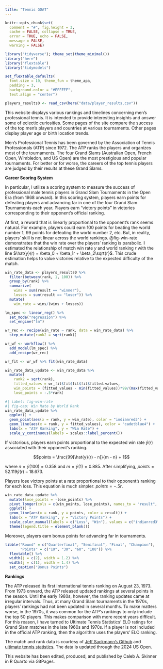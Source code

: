 ```yaml
---
title: "Tennis GOAT"
---
```


<!-- Change: -->
<!-- 1. Point system to reflect win probability -->

```r
knitr::opts_chunk$set(
  comment = "#", fig.height = 3, 
  cache = FALSE, collapse = TRUE,
  error = TRUE, echo = FALSE,
  message = FALSE,
  warning = FALSE)
```

```r
library("tidyverse"); theme_set(theme_minimal())
library("here")
library("flextable")
library("tidymodels")

set_flextable_defaults(
  font.size = 10, theme_fun = theme_apa,
  padding = 3,
  background.color = "#EFEFEF",
  text.align = "center")

players_results0 <- read_csv(here("data/player_results.csv"))
```

This website displays various rankings and timelines concerning men's professional tennis. It is intended to provide interesting insights and answer some of eclectic curiosities. Some pages of the site compare the success of the top men's players and countries at various tournaments. Other pages display player age or birth location trends.

Men's Professional Tennis has been governed by the Association of Tennis Professionals (ATP) since 1972. The ATP ranks the players and organizes most of the tournaments. The four Grand Slams (Australian Open, French Open, Wimbledon, and US Open) are the most prestigious and popular tournaments. For better or for worse, the careers of the top tennis players are judged by their results at these Grand Slams.

**Career Scoring System**

In particular, I utilize a scoring system to measure the success of professional male tennis players in Grand Slam Tournaments in the Open Era (from 1968 onward). In this scoring system, players earn points for defeating players and advancing far in one of the four Grand Slam Tournaments each year. Players earn "victory points" in victories corresponding to their opponent's official ranking.

At first, a reward that is linearly proportional to the opponent's rank seems natural. For example, players could earn 100 points for beating the world number 1, 99 points for defeating the world number 2, etc. But, in reality, players' skill is not linear across the world rankings. @fig-win-rate demonstrates that the win rate over the players' ranking is parabolic. I estimated the relationship of match win rate *y* and world ranking *r* with the line $\hat{y}(r) = \beta_0 + \beta_1r + \beta_2\sqrt{r}$. This crude estimation helps to value victories relative to the expected difficulty of the match.

```r
win_rate_data <- players_results0 %>%
  filter(between(rank, 1, 100)) %>%
  group_by(rank) %>%
  summarize(
    wins = sum(result == "winner"),
    losses = sum(result == "loser")) %>%
  mutate(
    win_rate = wins/(wins + losses))

lm_spec <- linear_reg() %>%
  set_mode("regression") %>%
  set_engine("lm")

wr_rec <- recipe(win_rate ~ rank, data = win_rate_data) %>%
  step_mutate(rank2 = sqrt(rank))

wr_wf <- workflow() %>%
  add_model(lm_spec) %>%
  add_recipe(wr_rec)

wr_fit <- wr_wf %>% fit(win_rate_data)

win_rate_data_update <- win_rate_data %>%
  mutate(
    rank2 = sqrt(rank),
    fitted_values = wr_fit$fit$fit$fit$fitted.values,
    win_points = (fitted_values - min(fitted_values))*99/(max(fitted_values) - min(fitted_values)) + 1,
    lose_points = -.5*rank)
```

```r
#| label: fig-win-rate
#| fig-cap: Win Rate by World Rank
win_rate_data_update %>%
  ggplot() +
  geom_point(aes(x = rank, y = win_rate), color = "indianred3") +
  geom_line(aes(x = rank, y = fitted_values), color = "cadetblue4") +
  labs(x = "ATP Ranking", y = "Win Rate") +
  scale_y_continuous(labels = scales::label_percent())
```

If victorious, players earn points proportional to the expected win rate $\hat{y}(r)$ associated with their opponent's ranking.

$$points = \frac{99[\hat{y}(r) - n]}{m - n} + 1$$

where $n = \hat{y}(100) = 0.358$ and $m = \hat{y}(1) = 0.885$. After simplifying, $points = 52.119\hat{y}(r) - 18.673$.

Players lose victory points at a rate proportional to their opponent's ranking for each loss. This equation is much simpler: $points = -.5r$.

```r
win_rate_data_update %>%
  mutate(lose_points = -lose_points) %>%
  pivot_longer(cols = c(win_points, lose_points), names_to = "result", values_to = "points") %>%
  ggplot() +
  geom_line(aes(x = rank, y = points, color = result)) +
  labs(x = "ATP Ranking", y = "Victory Points") +
  scale_color_manual(labels = c("Loss", "Win"), values = c("indianred3", "cadetblue3")) +
  theme(legend.title = element_blank())
```

Moreover, players earn bonus points for advancing far in tournaments.

```r
tibble("Round" = c("Quarterfinal", "Semifinal", "Final", "Champion"),
       "Points" = c("10", "30", "60", "100")) %>%
  flextable() %>%
  width(j = c(2), width = 1.2) %>%
  width(j = c(1), width = 1.4) %>%
  set_caption("Bonus Points")
```

**Rankings**

The ATP released its first international tennis ranking on August 23, 1973. From 1973 onward, the ATP released updated rankings at several points in the season. Until the early 1980s, however, the ranking updates came at irregular intervals. Thus, at many Grand Slam tournaments in the 1970s, players' rankings had not been updated in several months. To make matters worse, in the 1970s, it was common for the ATP's rankings to only include the top 50 players. This makes comparison with more recent years difficult. For this reason, I have turned to Ultimate Tennis Statistics' ELO ratings for Grand Slam matches in the late 1960s and 1970s. If a player is not included in the official ATP ranking, then the algorithm uses the players' ELO ranking.

The match and rank data is courtesy of [Jeff Sackmann's Github](https://github.com/JeffSackmann/tennis_atp) and [ultimate tennis statistics](https://www.ultimatetennisstatistics.com). The data is updated through the 2024 US Open.

This website has been edited, produced, and published by Caleb A. Skinner in R Quarto via GitPages.


